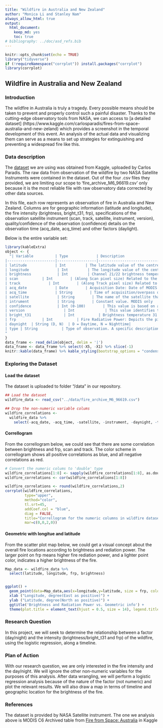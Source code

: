 ```yaml
---
title: "Wildfire in Australia and New Zealand"
author: "Monica Li and Stanley Nam"
always_allow_html: true
output: 
  html_document:
    keep_md: yes
    toc: true
# bibliography: ../doc/asd_refs.bib
---
```


```r

knitr::opts_chunk$set(echo = TRUE)
library("tidyverse")
if (!requireNamespace("corrplot")) install.packages("corrplot")
library(corrplot)


```

## Wildfire in Australia and New Zealand

### Introduction

The wildfire in Australia is truly a tragedy. Every possible means should be taken to prevent and properly control such a painful disaster. Thanks to the cutting-edge observatory tools from NASA, we can access to [a detailed dataset] (https://www.kaggle.com/carlosparadis/fires-from-space-australia-and-new-zeland) which provides a screenshot in the temporal development of this event. An analysis of the actual data and visualizing them can serve as a means to set up strategies for extinguishing and preventing a widespread fire like this. 

### Data description
  
The [dataset](https://www.kaggle.com/carlosparadis/fires-from-space-australia-and-new-zeland) we are using was obtained from Kaggle, uploaded by Carlos Paradis. The raw data from observation of the wildfire by two NASA Satellite Instruments were contained in the dataset. Out of the four .csv files they provided, we are limiting our scope to 'fire_archive_M6_96619.csv' only because it is the most reliable file with raw observatory data corrected by other data sources.

In this file, each row represents an observation of fire in Australia and New Zealand. Columns are for geographic information (latitude and longitude), the fire intensity (brightness, bright_t31, frp), specifications of the observation satellite instrument (scan, track, satellite, instrument, version), quality/confidence of the observation (confidence) details on the observation time (acq_date, acq_time) and other factors (daylight).

Below is the entire variable set:

```r
library(kableExtra)
object <- {
  "| Variable          | Type             | Description                                                                                                                            |
|----------------------|------------------|----------------------------------------------------------------------------------------------------------------------------------------|
| latitude             | Int         | The latitude value of the centre of 1km fire pixel. Not necessarily the exact location of the fire. The latitude is between -42.76 and -10.07, which covers Australia and New Zealand only. This variable will be used to represent fire on a map.                                     |
| longitude             | Int         | The longitude value of the centre of 1km fire pixel. Not necessarily the exact location of the fire. The longitude is between 114.1 and 153.5, which covers Australia and New Zealand only. This variable will be used to represent fire on a map.                                                |
| brightness            | Int         | Channel 21/22 brightness temperature of the fire pixel measured in Kelvin. This value represents the intensity of the fire.                                                  |
| scan           | Int        | (Along Scan pixel size) Related to the specification of the satellite observation. |
| track             | Int        | (Along Track pixel size) Related to the specification of the satellite observation. |
| acq_date             | Date        | Acquisition Date: Date of MODIS acquisition, between Aug. 1 and Sep. 30, 2019.|
| acq_time             | String        | Time of acquisition/overpass of the satellite (in UTC).|
| satellite             | String        | The name of the satellite that provided the raw observation data. Aqua and Terra in our case. |
| intrument             | String        | Constant value. MODIS only                                   |
| confidence            | Int (0-100)        | This value is based on a collection of intermediate algorithm quantities used in the detection process. It is intended to gauge the quality of individual observation. Confidence estimates range between 0 and 100 in percentage. This variable will be used as a threshold for datapoints in actual analyses: only those observations with 90 or higher confidence values will be analyzed.|
| version                  | Int              | This value identifies the collection (e.g. MODIS Collection 6) and source of data processing. 6.3 only in our case.|
| bright_t31               | Int           | Brightness temperature 31 (Kelvin): Channel 31 brightness temperature of the fire pixel measured in Kelvin.|
| frp            | Int           | Fire Radiative Power: Depicts the pixel-integrated fire radiative power in MW (megawatts).|
| daynight  | String (D, N)  | D = Daytime, N = Nighttime|
| type | String           | Type of observation. A specific description of the value type is unknown from the data provider.
"
}
data_frame <- read_delim(object, delim = '|')
data_frame <- data_frame %>% select(-X5, -X1) %>% slice(-1)
knitr::kable(data_frame) %>% kable_styling(bootstrap_options = "condensed", full_width = F, fixed_thead = TRUE)
```


### Exploring the Dataset

#### Load the dataset

The dataset is uploaded to folder “/data” in our repository. 
```r
## Load the dataset
wildfire_data <- read_csv("../data/fire_archive_M6_96619.csv")

## Drop the non-numeric variable colums
wildfire_correlations <-
  wildfire_data %>%
    select(-acq_date, -acq_time, -satellite, -instrument, -daynight, -type, -version)

```

#### Correllogram
From the correllogram below, we could see that there are some correlation between brightness and frp, scan and track. The color scheme in correllogram shows all positive correlations as blue, and all negative correlations as red. 

```r
# Convert the numeric colums to 'double' type
wildfire_correlations[1:8] <- sapply(wildfire_correlations[1:8], as.double)
wildfire_correlations <- cor(wildfire_correlations[1:8])

wildfire_correlations <- round(wildfire_correlations,2)
corrplot(wildfire_correlations, 
         type="upper", 
         method="color", 
         tl.srt=45,
         addCoef.col = "blue",
         diag = FALSE,
         title="Correllogram for the numeric columns in wildfire dataset",
         mar=c(0,0,2,0)) 

```

#### Geometric with longitue and latitude
From the scatter plot map below, we could get a visual concept about the overall fire locations according to brightness and rediation power. The larger point on frp means higher fire rediation power, and a lighter point color, indicates a higher brightness of the fire.

```r
Map_data <- wildfire_data %>%
  select(latitude, longitude, frp, brightness) 


ggplot() + 
  geom_point(data=Map_data,aes(x=longitude,y=latitude, size = frp, color=brightness), alpha = 0.5) +
  xlab ("Longitude, degree(East as positive)") +
  ylab ("Latitude, degree(North as positive)") +
  ggtitle('Brightness and Radiation Power vs. Geometric info') +
  theme(plot.title = element_text(hjust = 0.5, size = 14), legend.title = element_text(size=12))

```
  

### Research Question

In this project, we will seek to determine the relationship between a factor (day/night) and the intensity (brightness/bright_t31 and frp) of the wildfire, using the logistic regression, along a timeline.

### Plan of Action

With our research question, we are only interested in the fire intensity and the day/night. We will ignore the other non-numeric variables for the purposes of this analysis. After data wrangling, we will perform a logistic regression analysis because of the nature of the factor (not numeric) and plot the relevant results. 
We will also draw a map in terms of timeline and geographic location for the brightness of the fire. 

### References

The dataset is provided by NASA Satellite instrument. The one we analysis above is MODIS C6 Archived table from [Fire from Space: Australia](https://www.kaggle.com/carlosparadis/fires-from-space-australia-and-new-zeland) in Kaggle
